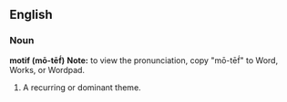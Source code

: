 ==English==

===Noun===

'''motif (mō-tēf́)'''  '''Note:''' to view the pronunciation, copy "mō-tēf́" to Word, Works, or Wordpad.

#A recurring or dominant theme.